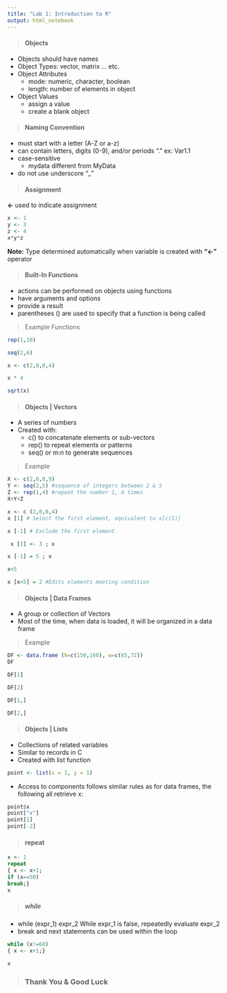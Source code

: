 ```yaml
---
title: "Lab 1: Introduction to R"
output: html_notebook
---
```



> #### Objects

* Objects should have names
* Object Types: vector, matrix … etc.
* Object Attributes
    + mode: numeric, character, boolean
    + length: number of elements in object
* Object Values
    + assign a value
    + create a blank object

> #### Naming Convention 

* must start with a letter (A-Z or a-z)
* can contain letters, digits (0-9), and/or periods “.” ex: Var1.1
* case-sensitive
    + mydata different from MyData
* do not use underscore “_”

> #### Assignment 

**<-** used to indicate assignment

```r
x <- 1
y <- 3
z <- 4
x*y*z
```

**Note:** Type determined automatically when variable is created with **"<-"** operator

> #### Built-In Functions

* actions can be performed on objects using functions
* have arguments and options
* provide a result
* parentheses () are used to specify that a function is being called

> Example Functions

```r
rep(1,10)
```

```r
seq(2,6)
```

```r
x <- c(2,0,0,4)
```

```r
x * 4 
```

```r
sqrt(x)
```


> #### Objects | Vectors 

* A series of numbers 
* Created with:
    + c() to concatenate elements or sub-vectors 
    + rep() to repeat elements or patterns 
    + seq() or m:n to generate sequences 

> Example

```r
X <- c(2,0,0,9)
Y <- seq(2,5) #sequence of integers between 2 & 5
Z <- rep(1,4) #repeat the number 1, 4 times 
X+Y+Z 
```


```r
x <- c (2,0,0,4)
x [1] # Select the first element, equivalent to x[c(1)] 
```

```r
x [-1] # Exclude the first element
```

```r
 x [1] <- 3 ; x
```

```r
x [-1] = 5 ; x
```

```r
x<5
```

```r
x [x<5] = 2 #Edits elements meeting condition
```


> #### Objects | Data Frames 

* A group or collection of Vectors
* Most of the time, when data is loaded, it will be organized in a data frame 

> Example

```r
DF <- data.frame (h=c(150,160), w=c(65,72))
DF
```
```r
DF[1]
```
```r
DF[2]
```
```r
DF[1,]
```
```r
DF[2,]
```

> #### Objects | Lists

* Collections of related variables 
* Similar to records in C 
* Created with list function 

```r
point <- list(x = 1, y = 1) 
```
* Access to components follows similar rules as for data frames, the following all retrieve x: 

```r
point$x 
point["x"] 
point[1]
point[-2] 
```

> #### repeat

```r
x <- 1
repeat 
{ x <- x+1; 
if (x==50) 
break;}
x
```
> ##### while

* while (expr_1) expr_2 While expr_1 is false, repeatedly evaluate expr_2 
* break and next statements can be used within the loop

```r
while (x!=60)
{ x <- x+1;}

x
```

> ### Thank You & Good Luck 